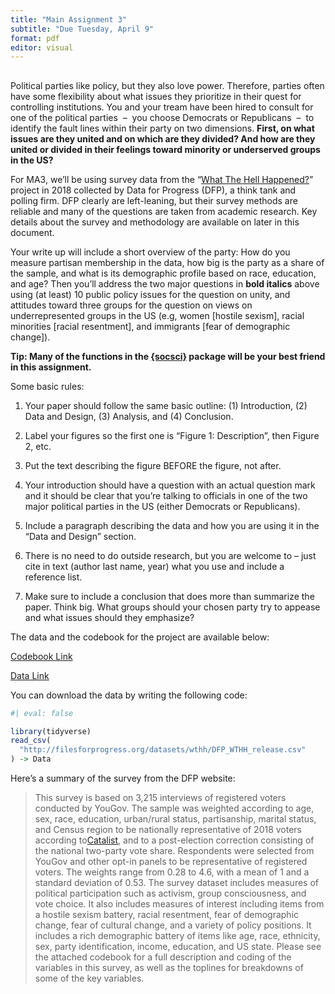 ```yaml
---
title: "Main Assignment 3"
subtitle: "Due Tuesday, April 9"
format: pdf
editor: visual
---
```


## 

Political parties like policy, but they also love power. Therefore, parties often have some flexibility about what issues they prioritize in their quest for controlling institutions. You and your tream have been hired to consult for one of the political parties  –  you choose Democrats or Republicans  –  to identify the fault lines within their party on two dimensions. **First, on what issues are they united and on which are they divided? And how are they united or divided in their feelings toward minority or underserved groups in the US?**

For MA3, we’ll be using survey data from the “[What The Hell Happened?](https://wthh.dataforprogress.org/)” project in 2018 collected by Data for Progress (DFP), a think tank and polling firm. DFP clearly are left-leaning, but their survey methods are reliable and many of the questions are taken from academic research. Key details about the survey and methodology are available on later in this document.

Your write up will include a short overview of the party: How do you measure partisan membership in the data, how big is the party as a share of the sample, and what is its demographic profile based on race, education, and age? Then you’ll address the two major questions in **bold italics** above using (at least) 10 public policy issues for the question on unity, and attitudes toward three groups for the question on views on underrepresented groups in the US (e.g, women \[hostile sexism\], racial minorities \[racial resentment\], and immigrants \[fear of demographic change\]).  

**Tip: Many of the functions in the [{socsci}](https://ryanburge.github.io/socsci/index.html) package will be your best friend in this assignment.**

Some basic rules:

1.  Your paper should follow the same basic outline: (1) Introduction, (2) Data and Design, (3) Analysis, and (4) Conclusion.

2.  Label your figures so the first one is “Figure 1: Description ”, then Figure 2, etc.

3.  Put the text describing the figure BEFORE the figure, not after.

4.  Your introduction should have a question with an actual question mark and it should be clear that you're talking to officials in one of the two major political parties in the US (either Democrats or Republicans). 

5.  Include a paragraph describing the data and how you are using it in the “Data and Design” section.

6.  There is no need to do outside research, but you are welcome to – just cite in text (author last name, year) what you use and include a reference list.

7.  Make sure to include a conclusion that does more than summarize the paper. Think big. What groups should your chosen party try to appease and what issues should they emphasize?

The data and the codebook for the project are available below:

[Codebook Link](https://drive.google.com/file/d/1a1aPBqsRCqlToDgPbM3OWIg9zG-0Nlef/view?usp=sharing)

[Data Link](https://docs.google.com/spreadsheets/d/1kfSK3B0iXUulVKEVB5LT_d6upUMSZ7uqCwvWSURqCdk/edit?usp=sharing)

You can download the data by writing the following code:

```r
#| eval: false

library(tidyverse)
read_csv(
  "http://filesforprogress.org/datasets/wthh/DFP_WTHH_release.csv"
) -> Data

```

Here’s a summary of the survey from the DFP website:

> This survey is based on 3,215 interviews of registered voters conducted by YouGov. The sample was weighted according to age, sex, race, education, urban/rural status, partisanship, marital status, and Census region to be nationally representative of 2018 voters according to[ Catalist](http://catalist.us/), and to a post-election correction consisting of the national two-party vote share. Respondents were selected from YouGov and other opt-in panels to be representative of registered voters. The weights range from 0.28 to 4.6, with a mean of 1 and a standard deviation of 0.53. The survey dataset includes measures of political participation such as activism, group consciousness, and vote choice. It also includes measures of interest including items from a hostile sexism battery, racial resentment, fear of demographic change, fear of cultural change, and a variety of policy positions. It includes a rich demographic battery of items like age, race, ethnicity, sex, party identification, income, education, and US state. Please see the attached codebook for a full description and coding of the variables in this survey, as well as the toplines for breakdowns of some of the key variables.
